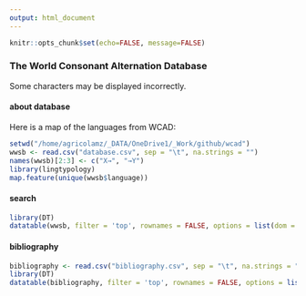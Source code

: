 ```yaml
---
output: html_document
---
```


```r
knitr::opts_chunk$set(echo=FALSE, message=FALSE)
```

###  The World Consonant Alternation Database {.tabset .tabset-fade .tabset-pills}
Some characters may be displayed incorrectly.

#### about database
Here is a map of the languages from WCAD:
```r
setwd("/home/agricolamz/_DATA/OneDrive1/_Work/github/wcad")
wwsb <- read.csv("database.csv", sep = "\t", na.strings = "")
names(wwsb)[2:3] <- c("X→", "→Y")
library(lingtypology)
map.feature(unique(wwsb$language))
```

#### search
```r
library(DT)
datatable(wwsb, filter = 'top', rownames = FALSE, options = list(dom = 'tip'), escape = FALSE)
```

#### bibliography
```r
bibliography <- read.csv("bibliography.csv", sep = "\t", na.strings = "")
library(DT)
datatable(bibliography, filter = 'top', rownames = FALSE, options = list(autoWidth = FALSE), escape = FALSE)
```
